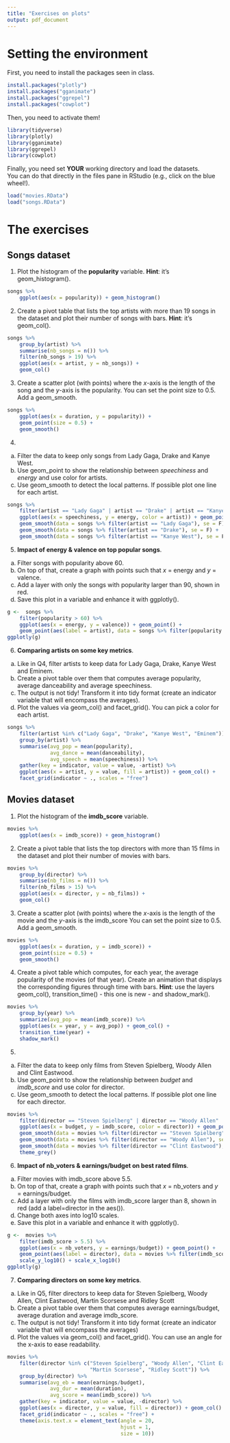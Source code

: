 ---
title: "Exercises on plots"
output: pdf_document
---

# Setting the environment

First, you need to install the packages seen in class.

```{r install, message = FALSE, warning = FALSE}
install.packages("plotly")
install.packages("gganimate")
install.packages("ggrepel")
install.packages("cowplot")
```

Then, you need to activate them!

```{r activate, message = FALSE, warning = FALSE}
library(tidyverse)
library(plotly)
library(gganimate)
library(ggrepel)
library(cowplot)
```

Finally, you need set **YOUR** working directory and load the datasets.  
You can do that directly in the files pane in RStudio (e.g., click on the blue wheel!).

```{r load}

load("movies.RData")
load("songs.RData")
```


# The exercises

## Songs dataset

1. Plot the histogram of the **popularity** variable. **Hint**: it's geom_histogram().

```{r, warning = FALSE, message = FALSE}
songs %>%
    ggplot(aes(x = popularity)) + geom_histogram()
```

2. Create a pivot table that lists the top artists with more than 19 songs in the dataset and plot their number of songs with bars. **Hint**: it's geom_col().

```{r, warning = FALSE, message = FALSE}
songs %>% 
    group_by(artist) %>%
    summarise(nb_songs = n()) %>%
    filter(nb_songs > 19) %>%
    ggplot(aes(x = artist, y = nb_songs)) + 
    geom_col()
```


3. Create a scatter plot (with points) where the *x*-axis is the length of the song and the *y*-axis is the popularity. You can set the point size to 0.5. Add a geom_smooth.

```{r, warning = FALSE, message = FALSE}
songs %>%
    ggplot(aes(x = duration, y = popularity)) + 
    geom_point(size = 0.5) +
    geom_smooth()
```

4. 
a) Filter the data to keep only songs from Lady Gaga, Drake and Kanye West.   
b) Use geom_point to show the relationship between *speechiness* and *energy* and use color for artists.
c) Use geom_smooth to detect the local patterns. If possible plot one line for each artist.


```{r, warning = FALSE, message = FALSE}
songs %>%
    filter(artist == "Lady Gaga" | artist == "Drake" | artist == "Kanye West") %>%  # a)
    ggplot(aes(x = speechiness, y = energy, color = artist)) + geom_point() +       # b)
    geom_smooth(data = songs %>% filter(artist == "Lady Gaga"), se = F) +           # c) on filtered data
    geom_smooth(data = songs %>% filter(artist == "Drake"), se = F) +               # c) on filtered data
    geom_smooth(data = songs %>% filter(artist == "Kanye West"), se = F)            # c) on filtered data
```

5. **Impact of energy & valence on top popular songs**.
a) Filter songs with popularity above 60.
b) On top of that, create a graph with points such that *x* = energy and *y* = valence.
c) Add a layer with only the songs with popularity larger than 90, shown in red.
d) Save this plot in a variable and enhance it with ggplotly().

```{r, warning = FALSE, message = FALSE}
g <-  songs %>%                                                                               # d)
    filter(popularity > 60) %>%                                                               # a)
    ggplot(aes(x = energy, y = valence)) + geom_point() +                                     # b)
    geom_point(aes(label = artist), data = songs %>% filter(popularity > 90), color = "red")  # c)
ggplotly(g)                                                                                   # d)
```

6. **Comparing artists on some key metrics**.
a) Like in Q4, filter artists to keep data for Lady Gaga, Drake, Kanye West and Eminem.
b) Create a pivot table over them that computes average popularity, average danceability and average speechiness.
c) The output is not tidy! Transform it into tidy format (create an indicator variable that will encompass the averages). 
d) Plot the values via geom_col() and facet_grid(). You can pick a color for each artist. 

```{r, warning = FALSE, message = FALSE}
songs %>%
    filter(artist %in% c("Lady Gaga", "Drake", "Kanye West", "Eminem")) %>% # a) => A new operator: %in% 
    group_by(artist) %>%                                                    # b)
    summarise(avg_pop = mean(popularity),                                   # b)
              avg_dance = mean(danceability),                               # b)
              avg_speech = mean(speechiness)) %>%                           # b)
    gather(key = indicator, value = value, -artist) %>%                     # c) => artist is indeed already a variable
    ggplot(aes(x = artist, y = value, fill = artist)) + geom_col() +        # d)
    facet_grid(indicator ~ ., scales = "free")                              # scales can be a problem...

```



## Movies dataset

1. Plot the histogram of the **imdb_score** variable. 

```{r, warning = FALSE, message = FALSE}
movies %>%
    ggplot(aes(x = imdb_score)) + geom_histogram()
```

2. Create a pivot table that lists the top directors with more than 15 films in the dataset and plot their number of movies with bars. 

```{r, warning = FALSE, message = FALSE}
movies %>% 
    group_by(director) %>%
    summarise(nb_films = n()) %>%
    filter(nb_films > 15) %>%
    ggplot(aes(x = director, y = nb_films)) + 
    geom_col()
```

3. Create a scatter plot (with points) where the *x*-axis is the length of the movie and the *y*-axis is the imdb_score You can set the point size to 0.5. Add a geom_smooth.

```{r, warning = FALSE, message = FALSE}
movies %>%
    ggplot(aes(x = duration, y = imdb_score)) + 
    geom_point(size = 0.5) +
    geom_smooth()
```


4. Create a pivot table which computes, for each year, the average popularity of the movies (of that year). Create an animation that displays the corresponding figures through time with bars. **Hint**: use the layers geom_col(), transition_time() - this one is new - and shadow_mark().

```{r, warning = FALSE, message = FALSE}
movies %>%
    group_by(year) %>%
    summarize(avg_pop = mean(imdb_score)) %>%
    ggplot(aes(x = year, y = avg_pop)) + geom_col() +
    transition_time(year) +
    shadow_mark()
```


5. 
a) Filter the data to keep only films from Steven Spielberg, Woody Allen and Clint Eastwood.   
b) Use geom_point to show the relationship between *budget* and *imdb_score* and use color for director.
c) Use geom_smooth to detect the local patterns. If possible plot one line for each director.


```{r, warning = FALSE, message = FALSE}
movies %>%
    filter(director == "Steven Spielberg" | director == "Woody Allen" | director == "Clint Eastwood") %>% # a)
    ggplot(aes(x = budget, y = imdb_score, color = director)) + geom_point() +                            # b)
    geom_smooth(data = movies %>% filter(director == "Steven Spielberg"), se = F) +                       # c) on filtered data
    geom_smooth(data = movies %>% filter(director == "Woody Allen"), se = F) +                            # c) on filtered data
    geom_smooth(data = movies %>% filter(director == "Clint Eastwood"), se = F) +                         # c) on filtered data
    theme_grey()                                                                                          # brings back grey theme
```

6. **Impact of nb_voters & earnings/budget on best rated films**.
a) Filter movies with imdb_score above 5.5.
b) On top of that, create a graph with points such that *x* = nb_voters and *y* = earnings/budget.
c) Add a layer with only the films with imdb_score larger than 8, shown in red (add a label=director in the aes()).
d) Change both axes into log10 scales.
e) Save this plot in a variable and enhance it with ggplotly().

```{r, warning = FALSE, message = FALSE}
g <-  movies %>%                                                                                  # e)
    filter(imdb_score > 5.5) %>%                                                                  # a)
    ggplot(aes(x = nb_voters, y = earnings/budget)) + geom_point() +                              # b)
    geom_point(aes(label = director), data = movies %>% filter(imdb_score > 8), color = "red") +  # c)
    scale_y_log10() + scale_x_log10()                                                             # d)
ggplotly(g)                                                                                       # e)
```

7. **Comparing directors on some key metrics**.
a) Like in Q5, filter directors to keep data for Steven Spielberg, Woody Allen, Clint Eastwood, Martin Scorsese and Ridley Scott
b) Create a pivot table over them that computes average earnings/budget, average duration and average imdb_score.
c) The output is not tidy! Transform it into tidy format (create an indicator variable that will encompass the averages) 
d) Plot the values via geom_col() and facet_grid(). You can use an angle for the x-axis to ease readability.

```{r, warning = FALSE, message = FALSE}
movies %>%
    filter(director %in% c("Steven Spielberg", "Woody Allen", "Clint Eastwood", 
                           "Martin Scorsese", "Ridley Scott")) %>%            # a) => A new operator: %in% instead of OR |
    group_by(director) %>%                                                    # b)
    summarise(avg_eb = mean(earnings/budget),                                 # b) => to see profitability/bankability
              avg_dur = mean(duration),                                       # b) => long vs short movies 
              avg_score = mean(imdb_score)) %>%                               # b) => to assess public sentiment
    gather(key = indicator, value = value, -director) %>%                     # c) =>  director is indeed already a variable
    ggplot(aes(x = director, y = value, fill = director)) + geom_col() +      # d)
    facet_grid(indicator ~ ., scales = "free") +                              # d) => scales can be a problem...
    theme(axis.text.x = element_text(angle = 20,                              # d)
                                     hjust = 1,
                                     size = 10))

```